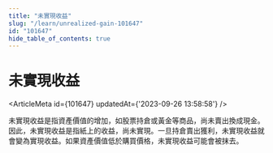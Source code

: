 ```yaml
---
title: "未實現收益"
slug: "/learn/unrealized-gain-101647"
id: "101647"
hide_table_of_contents: true
---
```



# 未實現收益

<ArticleMeta id={101647} updatedAt={'2023-09-26 13:58:58'} />
<div className='border-solid border-b border-t-0 my-4 border-[var(--ifm-color-gray-300)]' />

未實現收益是指資產價值的增加，如股票持倉或黃金等商品，尚未賣出換成現金。因此，未實現收益是指紙上的收益，尚未實現。一旦持倉賣出獲利，未實現收益就會變為實現收益。如果資產價值低於購買價格，未實現收益可能會被抹去。

